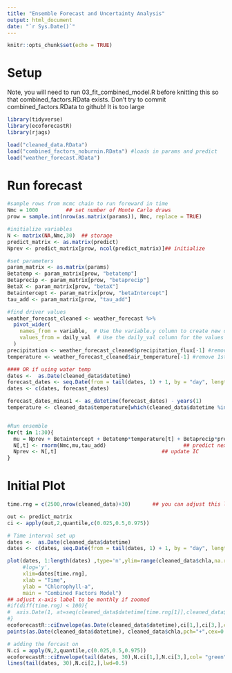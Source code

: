 ```yaml
---
title: "Ensemble Forecast and Uncertainty Analysis"
output: html_document
date: "`r Sys.Date()`"
---
```


```r
knitr::opts_chunk$set(echo = TRUE)
```

# Setup

Note, you will need to run 03_fit_combined_model.R before knitting this so that combined_factors.RData exists. Don't try to commit combined_factors.RData to github! It is too large

```r
library(tidyverse)
library(ecoforecastR)
library(rjags)

load("cleaned_data.RData")
load("combined_factors_noburnin.RData") #loads in params and predict
load("weather_forecast.RData") 
```

# Run forecast

```r
#sample rows from mcmc chain to run foreward in time
Nmc = 1000         ## set number of Monte Carlo draws
prow = sample.int(nrow(as.matrix(params)), Nmc, replace = TRUE)

#initialize variables
N <- matrix(NA,Nmc,30)  ## storage
predict_matrix <- as.matrix(predict)
Nprev <- predict_matrix[prow, ncol(predict_matrix)]## initialize

#set parameters
param_matrix <- as.matrix(params)
Betatemp <- param_matrix[prow, "betatemp"]
Betaprecip <- param_matrix[prow, "betaprecip"]
BetaX <- param_matrix[prow, "betaX"]
Betaintercept <- param_matrix[prow, "betaIntercept"]
tau_add <- param_matrix[prow, "tau_add"]

#find driver values
weather_forecast_cleaned <- weather_forecast %>%
  pivot_wider(
    names_from = variable,  # Use the variable.y column to create new columns
    values_from = daily_val  # Use the daily_val column for the values
  )
precipitation <- weather_forecast_cleaned$precipitation_flux[-1] #remove 1st so dates line up
temperature <- weather_forecast_cleaned$air_temperature[-1] #remove 1st so dates line up

#### OR if using water temp
dates <-  as.Date(cleaned_data$datetime)
forecast_dates <- seq.Date(from = tail(dates, 1) + 1, by = "day", length.out = 30)
dates <- c(dates, forecast_dates)

forecast_dates_minus1 <- as_datetime(forecast_dates) - years(1)
temperature <- cleaned_data$temperature[which(cleaned_data$datetime %in% forecast_dates_minus1)]


#Run ensemble
for(t in 1:30){
  mu = Nprev + Betaintercept + Betatemp*temperature[t] + Betaprecip*precipitation[t] + BetaX*Nprev   ## calculate mean
  N[,t] <- rnorm(Nmc,mu,tau_add)                         ## predict next step
  Nprev <- N[,t]                                  ## update IC
}

```


# Initial Plot

```r
time.rng = c(2500,nrow(cleaned_data)+30)       ## you can adjust this line to zoom in and out on specific time intervals

out <- predict_matrix
ci <- apply(out,2,quantile,c(0.025,0.5,0.975))

# Time interval set up
dates <-  as.Date(cleaned_data$datetime)
dates <- c(dates, seq.Date(from = tail(dates, 1) + 1, by = "day", length.out = 30))

plot(dates, 1:length(dates) ,type='n',ylim=range(cleaned_data$chla,na.rm=TRUE),
     #log='y',
     xlim=dates[time.rng],
     xlab = "Time",
     ylab = "Chlorophyll-a",
     main = "Combined Factors Model")
## adjust x-axis label to be monthly if zoomed
#if(diff(time.rng) < 100){ 
#  axis.Date(1, at=seq(cleaned_data$datetime[time.rng[1]],cleaned_data$datetime[time.rng[2]],by='month'), format = "%Y-%m")
#}
ecoforecastR::ciEnvelope(as.Date(cleaned_data$datetime),ci[1,],ci[3,],col=ecoforecastR::col.alpha("lightBlue",0.75))
points(as.Date(cleaned_data$datetime), cleaned_data$chla,pch="+",cex=0.5)

# adding the forcast on
N.ci = apply(N,2,quantile,c(0.025,0.5,0.975))
ecoforecastR::ciEnvelope(tail(dates, 30),N.ci[1,],N.ci[3,],col= "green")#col.alpha(N.cols[1],trans))
lines(tail(dates, 30),N.ci[2,],lwd=0.5)

```